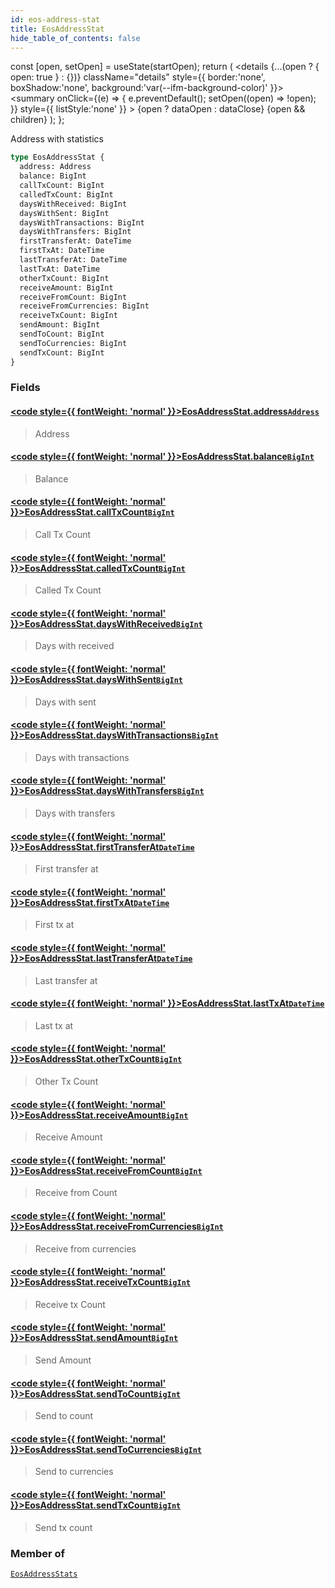 ```yaml
---
id: eos-address-stat
title: EosAddressStat
hide_table_of_contents: false
---
```







  const [open, setOpen] = useState(startOpen);
  return (
    <details {...(open ? { open: true } : {})} className="details" style={{ border:'none', boxShadow:'none', background:'var(--ifm-background-color)' }}>
      <summary
        onClick={(e) => {
          e.preventDefault();
          setOpen((open) => !open);
        }}
        style={{ listStyle:'none' }}
      >
      {open ? dataOpen : dataClose}
      </summary>
      {open && children}
    </details>
  );
};








Address with statistics


```graphql
type EosAddressStat {
  address: Address
  balance: BigInt
  callTxCount: BigInt
  calledTxCount: BigInt
  daysWithReceived: BigInt
  daysWithSent: BigInt
  daysWithTransactions: BigInt
  daysWithTransfers: BigInt
  firstTransferAt: DateTime
  firstTxAt: DateTime
  lastTransferAt: DateTime
  lastTxAt: DateTime
  otherTxCount: BigInt
  receiveAmount: BigInt
  receiveFromCount: BigInt
  receiveFromCurrencies: BigInt
  receiveTxCount: BigInt
  sendAmount: BigInt
  sendToCount: BigInt
  sendToCurrencies: BigInt
  sendTxCount: BigInt
}
```




### Fields

#### [<code style={{ fontWeight: 'normal' }}>EosAddressStat.<b>address</b></code>](#)<Bullet />[`Address`](/docs/graphql-reference/objects/address) <Badge class="badge badge--secondary" text="object"/> 
> 
> 
> Address
> 

#### [<code style={{ fontWeight: 'normal' }}>EosAddressStat.<b>balance</b></code>](#)<Bullet />[`BigInt`](/docs/graphql-reference/scalars/big-int) <Badge class="badge badge--secondary" text="scalar"/> 
> 
> 
> Balance
> 

#### [<code style={{ fontWeight: 'normal' }}>EosAddressStat.<b>callTxCount</b></code>](#)<Bullet />[`BigInt`](/docs/graphql-reference/scalars/big-int) <Badge class="badge badge--secondary" text="scalar"/> 
> 
> 
> Call Tx Count
> 

#### [<code style={{ fontWeight: 'normal' }}>EosAddressStat.<b>calledTxCount</b></code>](#)<Bullet />[`BigInt`](/docs/graphql-reference/scalars/big-int) <Badge class="badge badge--secondary" text="scalar"/> 
> 
> 
> Called Tx Count
> 

#### [<code style={{ fontWeight: 'normal' }}>EosAddressStat.<b>daysWithReceived</b></code>](#)<Bullet />[`BigInt`](/docs/graphql-reference/scalars/big-int) <Badge class="badge badge--secondary" text="scalar"/> 
> 
> 
> Days with received
> 

#### [<code style={{ fontWeight: 'normal' }}>EosAddressStat.<b>daysWithSent</b></code>](#)<Bullet />[`BigInt`](/docs/graphql-reference/scalars/big-int) <Badge class="badge badge--secondary" text="scalar"/> 
> 
> 
> Days with sent
> 

#### [<code style={{ fontWeight: 'normal' }}>EosAddressStat.<b>daysWithTransactions</b></code>](#)<Bullet />[`BigInt`](/docs/graphql-reference/scalars/big-int) <Badge class="badge badge--secondary" text="scalar"/> 
> 
> 
> Days with transactions
> 

#### [<code style={{ fontWeight: 'normal' }}>EosAddressStat.<b>daysWithTransfers</b></code>](#)<Bullet />[`BigInt`](/docs/graphql-reference/scalars/big-int) <Badge class="badge badge--secondary" text="scalar"/> 
> 
> 
> Days with transfers
> 

#### [<code style={{ fontWeight: 'normal' }}>EosAddressStat.<b>firstTransferAt</b></code>](#)<Bullet />[`DateTime`](/docs/graphql-reference/objects/date-time) <Badge class="badge badge--secondary" text="object"/> 
> 
> 
> First transfer at
> 

#### [<code style={{ fontWeight: 'normal' }}>EosAddressStat.<b>firstTxAt</b></code>](#)<Bullet />[`DateTime`](/docs/graphql-reference/objects/date-time) <Badge class="badge badge--secondary" text="object"/> 
> 
> 
> First tx at
> 

#### [<code style={{ fontWeight: 'normal' }}>EosAddressStat.<b>lastTransferAt</b></code>](#)<Bullet />[`DateTime`](/docs/graphql-reference/objects/date-time) <Badge class="badge badge--secondary" text="object"/> 
> 
> 
> Last transfer at
> 

#### [<code style={{ fontWeight: 'normal' }}>EosAddressStat.<b>lastTxAt</b></code>](#)<Bullet />[`DateTime`](/docs/graphql-reference/objects/date-time) <Badge class="badge badge--secondary" text="object"/> 
> 
> 
> Last tx at
> 

#### [<code style={{ fontWeight: 'normal' }}>EosAddressStat.<b>otherTxCount</b></code>](#)<Bullet />[`BigInt`](/docs/graphql-reference/scalars/big-int) <Badge class="badge badge--secondary" text="scalar"/> 
> 
> 
> Other Tx Count
> 

#### [<code style={{ fontWeight: 'normal' }}>EosAddressStat.<b>receiveAmount</b></code>](#)<Bullet />[`BigInt`](/docs/graphql-reference/scalars/big-int) <Badge class="badge badge--secondary" text="scalar"/> 
> 
> 
> Receive Amount
> 

#### [<code style={{ fontWeight: 'normal' }}>EosAddressStat.<b>receiveFromCount</b></code>](#)<Bullet />[`BigInt`](/docs/graphql-reference/scalars/big-int) <Badge class="badge badge--secondary" text="scalar"/> 
> 
> 
> Receive from Count
> 

#### [<code style={{ fontWeight: 'normal' }}>EosAddressStat.<b>receiveFromCurrencies</b></code>](#)<Bullet />[`BigInt`](/docs/graphql-reference/scalars/big-int) <Badge class="badge badge--secondary" text="scalar"/> 
> 
> 
> Receive from currencies
> 

#### [<code style={{ fontWeight: 'normal' }}>EosAddressStat.<b>receiveTxCount</b></code>](#)<Bullet />[`BigInt`](/docs/graphql-reference/scalars/big-int) <Badge class="badge badge--secondary" text="scalar"/> 
> 
> 
> Receive tx Count
> 

#### [<code style={{ fontWeight: 'normal' }}>EosAddressStat.<b>sendAmount</b></code>](#)<Bullet />[`BigInt`](/docs/graphql-reference/scalars/big-int) <Badge class="badge badge--secondary" text="scalar"/> 
> 
> 
> Send Amount
> 

#### [<code style={{ fontWeight: 'normal' }}>EosAddressStat.<b>sendToCount</b></code>](#)<Bullet />[`BigInt`](/docs/graphql-reference/scalars/big-int) <Badge class="badge badge--secondary" text="scalar"/> 
> 
> 
> Send to count
> 

#### [<code style={{ fontWeight: 'normal' }}>EosAddressStat.<b>sendToCurrencies</b></code>](#)<Bullet />[`BigInt`](/docs/graphql-reference/scalars/big-int) <Badge class="badge badge--secondary" text="scalar"/> 
> 
> 
> Send to currencies
> 

#### [<code style={{ fontWeight: 'normal' }}>EosAddressStat.<b>sendTxCount</b></code>](#)<Bullet />[`BigInt`](/docs/graphql-reference/scalars/big-int) <Badge class="badge badge--secondary" text="scalar"/> 
> 
> 
> Send tx count
> 



### Member of

[`EosAddressStats`](/docs/graphql-reference/objects/eos-address-stats)  <Badge class="secondary" text="object"/>

